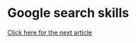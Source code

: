 # Google search skills

[Click here for the next article](/peacelab/courses/next_article?curr=4_google_search_skills)
